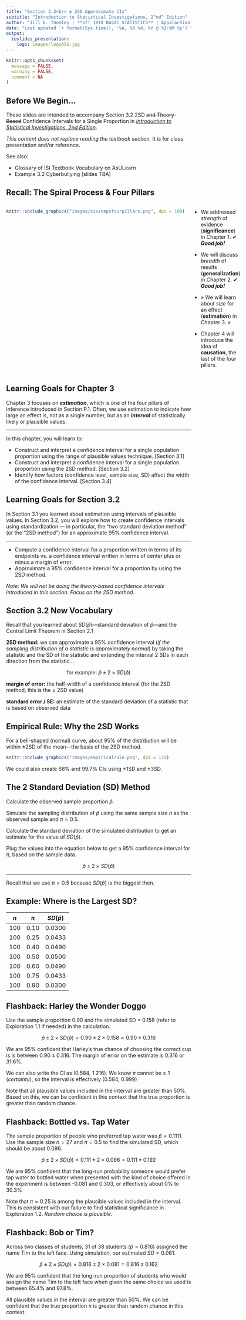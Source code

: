 ```yaml
---
title: "Section 3.2<br> ± 2SD Approximate CIs"
subtitle: "Introduction to Statistical Investigations, 2^nd^ Edition"
author: "Jill E. Thomley | **STT 1810 BASIC STATISTICS** | Appalachian State University"
date: "Last updated `r format(Sys.time(), '%A, %B %d, %Y @ %I:%M %p')`"
output: 
  ioslides_presentation:
    logo: images/logoASU.jpg
---
```


```r
knitr::opts_chunk$set(
  message = FALSE,
  warning = FALSE,
  comment = NA
)
```

## Before We Begin…

These slides are intended to accompany Section 3.2 2SD <strike>and Theory-Based</strike> Confidence Intervals for a Single Proportion in [*Introduction to Statistical Investigations, 2nd Edition*](http://www.isi-stats.com/isi/index2nd.html). 

*This content does not replace reading the textbook section.* It is for class presentation and/or reference.

See also:

* Glossary of ISI Textbook Vocabulary on AsULearn
* Example 3.2 Cyberbullying (slides TBA)


## Recall: The Spiral Process & Four Pillars

:::::: {style="display: flex;"}

::: {}

```r
knitr::include_graphics("images/sixstepsfourpillars.png", dpi = 100)
```

:::

::: {}

&nbsp;&nbsp;&nbsp;&nbsp;&nbsp;

:::

::: {}

* We addressed *strength* of evidence (**significance**) in Chapter 1. ✔ ***Good job!***

* We will discuss *breadth* of results (**generalization**) in Chapter 2. ✔ ***Good job!***

* &#187; We will learn about *size* for an effect (**estimation**) in Chapter 3. &#171;

* Chapter 4 will introduce the idea of **causation**, the last of the four pillars. 

:::

::::


## Learning Goals for Chapter 3

Chapter 3 focuses on ***estimation***, which is one of the four pillars of inference introduced in Section P.1. Often, we use estimation to indicate how large an effect is, not as a single number, but as an ***interval*** of statistically likely or plausible values.

<hr>

In this chapter, you will learn to: 

* Construct and interpret a confidence interval for a single population proportion using the range of plausible values technique. [Section 3.1]
* Construct and interpret a confidence interval for a single population proportion using the 2SD method. [Section 3.2]
* Identify how factors (confidence level, sample size, SD) affect the width of the confidence interval. [Section 3.4]


## Learning Goals for Section 3.2

In Section 3.1 you learned about estimation using intervals of plausible values. In Section 3.2, you will explore how to create confidence intervals using standardization --- in particular, the “two standard deviation method” (or the "2SD method") for an approximate 95% confidence interval.

<hr>

* Compute a confidence interval for a proportion written in terms of its endpoints vs. a confidence interval written in terms of center plus or minus a margin of error.
* Approximate a 95% confidence interval for a proportion by using the 2SD method.

*Note: We will not be doing the theory-based confidence intervals introduced in this section. Focus on the 2SD method.*


## Section 3.2 New Vocabulary

Recall that you learned about $SD(\hat{p})$---standard deviation of $\hat{p}$---and the Central Limit Theorem in Section 2.1 

**2SD method:** we can approximate a 95% confidence interval (*if the sampling distribution of a statistic is approximately normal*) by taking the statistic and the SD of the statistic and extending the interval 2 SDs in each direction from the statistic...

$$\text{for example: } \hat{p} \pm 2 \times SD(\hat{p})$$

**margin of error:** the half-width of a confidence interval (for the 2SD method, this is the ± 2SD value)

**standard error / SE:** an estimate of the standard deviation of a statistic that is based on observed data


## Empirical Rule: Why the 2SD Works

For a bell-shaped (normal) curve, about 95% of the distribution will be within ±2SD of the mean---the basis of the 2SD method.

```r
knitr::include_graphics("images/empiricalrule.png", dpi = 110)
```

We could also create 68% and 99.7% CIs using ±1SD and ±3SD.


## The 2 Standard Deviation (SD) Method

Calculate the observed sample proportion $\hat{p}$.

Simulate the sampling distribution of  $\hat{p}$ using the same sample size $n$ as the observed sample and $\pi = 0.5$.

Calculate the standard deviation of the simulated distribution to get an estimate for the value of $SD(\hat{p})$.

Plug the values into the equation below to get a 95% confidence interval for $\pi$, based on the sample data.

$$\hat{p} \pm 2 \times SD(\hat{p})$$

<hr>

Recall that we use $\pi = 0.5$ because $SD(\hat{p})$ is the biggest then.

## Example: Where is the Largest SD?

| $n$   |  $\pi$ |  $SD(\hat{p})$  |
|:-----:|:------:|:---------------:|
|  100  |  0.10  |     0.0300      |
|  100  |  0.25  |     0.0433      |
|  100  |  0.40  |     0.0490      |
|  100  |  0.50  |     0.0500      |
|  100  |  0.60  |     0.0490      |
|  100  |  0.75  |     0.0433      |
|  100  |  0.90  |     0.0300      |


## Flashback: Harley the Wonder Doggo

Use the sample proportion 0.90 and the simulated SD = 0.158 (refer to Exploration 1.1 if needed) in the calculation.

$$\hat{p} \pm 2 \times SD(\hat{p}) = 0.90 \pm 2 \times 0.158 = 0.90 \pm 0.316$$

We are 95% confident that Harley's true chance of choosing the correct cup is is between $0.90 \pm 0.316$. The margin of error on the estimate is $0.316$ or $31.6\%$.

We can also write the CI as (0.584, 1.216). We know $\pi$ cannot be &geq; 1 (*certainty*), so the interval is effectively (0.584, 0.999)

Note that all plausible values included in the interval are greater than 50%. Based on this, we can be confident in this context that the true proportion is greater than random chance.


## Flashback: Bottled vs. Tap Water

The sample proportion of people who preferred tap water was $\hat{p} = 0.1111$. Use the sample size $n = 27$ and $\pi = 0.5$ to find the simulated SD, which should be about $0.096$.

$$\hat{p} \pm 2 \times SD(\hat{p}) = 0.111 \pm 2 \times 0.096 = 0.111 \pm 0.192$$

We are 95% confident that the long-run probability someone would prefer tap water to bottled water when presented with the kind of choice offered in the experiment is between -0.081 and 0.303, or effectively about 0% to 30.3%

Note that $\pi = 0.25$ is among the plausible values included in the interval. This is consistent with our failure to find statistical significance in Exploration 1.2. *Random choice is plausible.*


## Flashback: Bob or Tim?

Across two classes of students, 31 of 38 students $(\hat{p} = 0.816)$ assigned the name Tim to the left face. Using simulation, our estimated $SD = 0.081$.

$$\hat{p} \pm 2 \times SD(\hat{p}) = 0.816 \pm 2 \times 0.081 = 0.816 \pm 0.162$$

We are $95\%$ confident that the long-run proportion of students who would assign the name Tim to the left face when given the same choice we used is between $65.4\%$ and $97.8\%$.

All plausible values in the interval are greater than $50\%$. We can be confident that the true proportion $\pi$ is greater than random chance in this context.


